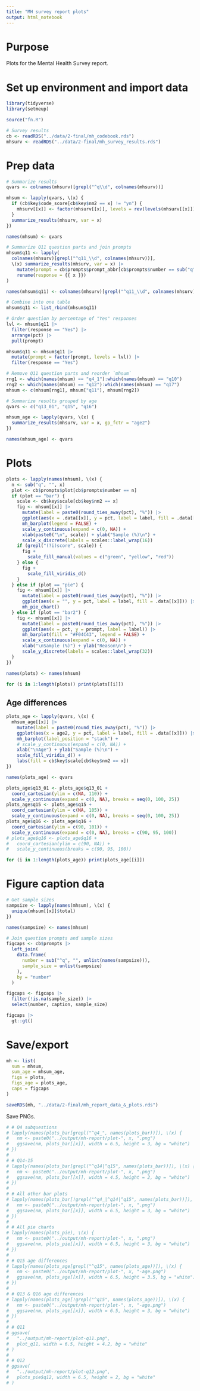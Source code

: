 ```yaml
---
title: "MH survey report plots"
output: html_notebook
---
```


# Purpose

Plots for the Mental Health Survey report.

# Set up environment and import data

```r
library(tidyverse)
library(setmeup)
```

```r
source("fn.R")
```

```r
# Survey results
cb <- readRDS("../data/2-final/mh_codebook.rds")
mhsurv <- readRDS("../data/2-final/mh_survey_results.rds")
```

# Prep data

```r
# Summarize results
qvars <- colnames(mhsurv)[grepl("^q\\d", colnames(mhsurv))]

mhsum <- lapply(qvars, \(x) {
  if (cb$key$code_score[cb$key$nm2 == x] != "yn") {
    mhsurv[[x]] <- factor(mhsurv[[x]], levels = rev(levels(mhsurv[[x]])))
  }
  summarize_results(mhsurv, var = x)
})

names(mhsum) <- qvars
```

```r
# Summarize Q11 question parts and join prompts
mhsum$q11 <- lapply(
  colnames(mhsurv)[grepl("^q11_\\d", colnames(mhsurv))],
  \(x) summarize_results(mhsurv, var = x) |>
    mutate(prompt = cb$prompts$prompt_abbr[cb$prompts$number == sub("q", "", x)]) |>
    rename(response = {{ x }})
)

names(mhsum$q11) <- colnames(mhsurv)[grepl("^q11_\\d", colnames(mhsurv))]

# Combine into one table
mhsum$q11 <- list_rbind(mhsum$q11)
```

```r
# Order question by percentage of "Yes" responses
lvl <- mhsum$q11 |>
  filter(response == "Yes") |>
  arrange(pct) |>
  pull(prompt)

mhsum$q11 <- mhsum$q11 |>
  mutate(prompt = factor(prompt, levels = lvl)) |>
  filter(response == "Yes")
```

```r
# Remove Q11 question parts and reorder `mhsum`
rng1 <- which(names(mhsum) == "q4_1"):which(names(mhsum) == "q10")
rng2 <- which(names(mhsum) == "q12"):which(names(mhsum) == "q17")
mhsum <- c(mhsum[rng1], mhsum["q11"], mhsum[rng2])
```

```r
# Summarize results grouped by age
qvars <- c("q13_01", "q15", "q16")

mhsum_age <- lapply(qvars, \(x) {
  summarize_results(mhsurv, var = x, gp_fctr = "age2")
})

names(mhsum_age) <- qvars
```

# Plots

```r
plots <- lapply(names(mhsum), \(x) {
  n <- sub("q", "", x)
  plot <- cb$prompts$plot[cb$prompts$number == n]
  if (plot == "bar") {
    scale <- cb$key$scale[cb$key$nm2 == x]
    fig <- mhsum[[x]] |>
      mutate(label = paste0(round_ties_away(pct), "%")) |>
      ggplot(aes(x = .data[[x]], y = pct, label = label, fill = .data[[x]])) |>
      mh_barplot(legend = FALSE) +
      scale_y_continuous(expand = c(0, NA)) +
      xlab(paste0("\n", scale)) + ylab("Sample (%)\n") +
      scale_x_discrete(labels = scales::label_wrap(16))
    if (grepl("(?i)score", scale)) {
      fig +
        scale_fill_manual(values = c("green", "yellow", "red"))
    } else {
      fig +
        scale_fill_viridis_d()
    }
  } else if (plot == "pie") {
    fig <- mhsum[[x]] |>
      mutate(label = paste0(round_ties_away(pct), "%")) |>
      ggplot(aes(x = "", y = pct, label = label, fill = .data[[x]])) |>
      mh_pie_chart()
  } else if (plot == "bar2") {
    fig <- mhsum[[x]] |>
      mutate(label = paste0(round_ties_away(pct), "%")) |>
      ggplot(aes(x = pct, y = prompt, label = label)) |>
      mh_barplot(fill = "#F04C43", legend = FALSE) +
      scale_x_continuous(expand = c(0, NA)) +
      xlab("\nSample (%)") + ylab("Reason\n") +
      scale_y_discrete(labels = scales::label_wrap(32))
  }
})

names(plots) <- names(mhsum)
```

```r
for (i in 1:length(plots)) print(plots[[i]])
```

## Age differences

```r
plots_age <- lapply(qvars, \(x) {
  mhsum_age[[x]] |>
    mutate(label = paste0(round_ties_away(pct), "%")) |>
    ggplot(aes(x = age2, y = pct, label = label, fill = .data[[x]])) |>
    mh_barplot(label_position = "stack") +
    # scale_y_continuous(expand = c(0, NA)) +
    xlab("\nAge") + ylab("Sample (%)\n") +
    scale_fill_viridis_d() +
    labs(fill = cb$key$scale[cb$key$nm2 == x])
})

names(plots_age) <- qvars

plots_age$q13_01 <- plots_age$q13_01 +
  coord_cartesian(ylim = c(NA, 110)) +
  scale_y_continuous(expand = c(0, NA), breaks = seq(0, 100, 25))
plots_age$q15 <- plots_age$q15 +
  coord_cartesian(ylim = c(NA, 105)) +
  scale_y_continuous(expand = c(0, NA), breaks = seq(0, 100, 25))
plots_age$q16 <- plots_age$q16 +
  coord_cartesian(ylim = c(90, 101)) +
  scale_y_continuous(expand = c(0, NA), breaks = c(90, 95, 100))
# plots_age$q16 <- plots_age$q16 +
#   coord_cartesian(ylim = c(90, NA)) +
#   scale_y_continuous(breaks = c(90, 95, 100))

for (i in 1:length(plots_age)) print(plots_age[[i]])
```

# Figure caption data

```r
# Get sample sizes
sampsize <- lapply(names(mhsum), \(x) {
  unique(mhsum[[x]]$total)
})

names(sampsize) <- names(mhsum)
```

```r
# Join question prompts and sample sizes
figcaps <- cb$prompts |>
  left_join(
    data.frame(
      number = sub("^q", "", unlist(names(sampsize))),
      sample_size = unlist(sampsize)
    ),
    by = "number"
  )
```

```r
figcaps <- figcaps |>
  filter(!is.na(sample_size)) |>
  select(number, caption, sample_size)

figcaps |>
  gt::gt()
```

# Save/export

```r
mh <- list(
  sum = mhsum,
  sum_age = mhsum_age,
  figs = plots,
  figs_age = plots_age,
  caps = figcaps
)
```

```r
saveRDS(mh, "../data/2-final/mh_report_data_&_plots.rds")
```

Save PNGs.

```r
# # Q4 subquestions
# lapply(names(plots_bar[grepl("^q4_", names(plots_bar))]), \(x) {
#   nm <- paste0("../output/mh-report/plot-", x, ".png")
#   ggsave(nm, plots_bar[[x]], width = 6.5, height = 3, bg = "white")
# })
# 
# # Q14-15
# lapply(names(plots_bar[grepl("^q14|^q15", names(plots_bar))]), \(x) {
#   nm <- paste0("../output/mh-report/plot-", x, ".png")
#   ggsave(nm, plots_bar[[x]], width = 4.5, height = 2, bg = "white")
# })
# 
# # All other bar plots
# lapply(names(plots_bar[!grepl("^q4_|^q14|^q15", names(plots_bar))]), \(x) {
#   nm <- paste0("../output/mh-report/plot-", x, ".png")
#   ggsave(nm, plots_bar[[x]], width = 6.5, height = 3, bg = "white")
# })
# 
# # All pie charts
# lapply(names(plots_pie), \(x) {
#   nm <- paste0("../output/mh-report/plot-", x, ".png")
#   ggsave(nm, plots_pie[[x]], width = 6.5, height = 3, bg = "white")
# })
# 
# # Q15 age differences
# lapply(names(plots_age[grepl("^q15", names(plots_age))]), \(x) {
#   nm <- paste0("../output/mh-report/plot-", x, "-age.png")
#   ggsave(nm, plots_age[[x]], width = 6.5, height = 3.5, bg = "white")
# })
# 
# # Q13 & Q16 age differences
# lapply(names(plots_age[!grepl("^q15", names(plots_age))]), \(x) {
#   nm <- paste0("../output/mh-report/plot-", x, "-age.png")
#   ggsave(nm, plots_age[[x]], width = 6.5, height = 3, bg = "white")
# })
# 
# # Q11
# ggsave(
#   "../output/mh-report/plot-q11.png",
#   plot_q11, width = 6.5, height = 4.2, bg = "white"
# )
# 
# # Q12
# ggsave(
#   "../output/mh-report/plot-q12.png",
#   plots_pie$q12, width = 6.5, height = 2, bg = "white"
# )
```
